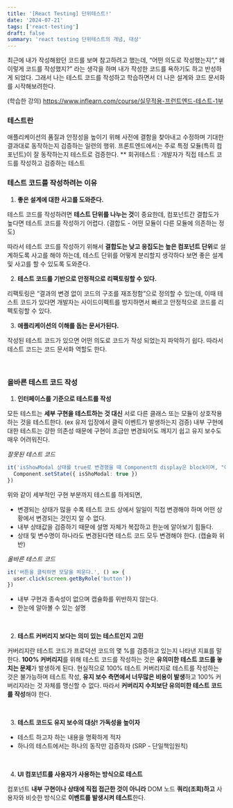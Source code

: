 ```yaml
---
title: '[React Testing] 단위테스트!'
date: '2024-07-21'
tags: ['react-testing']
draft: false
summary: 'react testing 단위테스트의 개념, 대상'
---
```


최근에 내가 작성해왔던 코드를 보며 참고하려고 했는데, “어떤 의도로 작성했는지”,” 왜 이렇게 코드를 작성했지?” 라는 생각을 하며 내가 작성한 코드를 욕하기도 하고 반성하게 되었다. 그래서 나는 테스트 코드를 작성하고 학습하면서 더 나은 설계와 코드 문서화를 시작해보려한다.

(학습한 강의) https://www.inflearn.com/course/실무적용-프런트엔드-테스트-1부

### 테스트란

애플리케이션의 품질과 안정성을 높이기 위해 사전에 결함을 찾아내고 수정하며 기대한 결과대로 동작하는지 검증하는 일련의 행위.
프론트엔드에서는 주로 특정 모듈(특히 컴포넌트)이 잘 동작하는지 테스트로 검증한다.
\*\* 회귀테스트 : 개발자가 직접 테스트 코드를 작성하고 검증하는 테스트

### 테스트 코드를 작성하려는 이유

1. **좋은 설계에 대한 사고를 도와준다.**

테스트 코드를 작성하려면 **테스트 단위를 나누는 것**이 중요한데, 컴포넌트간 결합도가 높다면 테스트 코드를 작성하기 어렵다. (결합도 - 어떤 모듈이 다른 모듈에 의존하는 정도)

따라서 테스트 코드를 작성하기 위해서 **결합도는 낮고 응집도는 높은 컴포넌트 단위**로 설계하도록 사고를 해야 하는데, 테스트 단위를 어떻게 분리할지 생각하다 보면 좋은 설계 및 사고를 할 수 있도록 도와준다.

2. **테스트 코드를 기반으로 안정적으로 리팩토링할 수 있다.**

리팩토링은 “결과의 변경 없이 코드의 구조를 재조정함”으로 정의할 수 있는데, 이때 테스트 코드가 있다면 개발자는 사이드이펙트를 방지하면서 빠르고 안정적으로 코드를 리펙토링할 수 있다.

3. **애플리케이션의 이해를 돕는 문서가된다.**

작성된 테스트 코드가 있으면 어떤 의도로 코드가 작성 되었는지 파악하기 쉽다. 따라서 테스트 코드는 코드 문서화 역할도 한다.

<br />

### 올바른 테스트 코드 작성

1. **인터페이스를 기준으로 테스트를 작성**

모든 테스트는 **세부 구현을 테스트하는 것 대신** 서로 다른 클래스 또는 모듈이 상호작용하는 것을 테스트한다. (ex 유저 입장에서 클릭 이벤트가 발생하는지 검증)
내부 구현에 대한 테스트는 강한 의존성 때문에 구현이 조금만 변경되어도 깨지기 쉽고 유지 보수도 매우 어려워진다.

_잘못된 테스트 코드_

```typescript
it('isShowModal 상태를 true로 변경했을 때 Component의 display은 block이며, "아녕하세요!" 테스트가 노출된다.', () => {
  Component.setState({ isShoModal: true })
})
```

위와 같이 세부적인 구현 부분까지 테스트를 하게되면,

- 변경되는 상태가 많을 수록 테스트 코드 상에서 일일이 직접 변경해야 하며 어떤 상황에서 변경되는 것인지 알 수 없다.
- 내부 상태값을 검증하기 때문에 설명 자체가 복잡하고 한눈에 알아보기 힘들다.
- 상태 및 변수명이 하나라도 변경된다면 테스트 코드 모두 변경해야 한다. (캡슐화 위반)

_올바른 테스트 코드_

```typescript
it('버튼을 클릭하면 모달을 띄운다.', () => {
  user.click(screen.getByRole('button'))
})
```

- 내부 구현과 종속성이 없으며 캡슐화를 위반하지 않는다.
- 한눈에 알아볼 수 있는 설명

<br />

2. **테스트 커버리지 보다는 의미 있는 테스트인지 고민**

커버리지란 테스트 코드가 프로덕션 코드의 몇 %를 검증하고 있는지 나타낸 지표를 말한다.
**100% 커버리지**를 위해 테스트 코드를 작성하는 것은 **유의미한 테스트 코드를 놓치는 문제**가 발생하게 된다. 현실적으로 100% 테스트 커버리지로 테스트를 작성하는 것은 불가능하며 테스트 작성, **유지 보수 측면에서 너무많은 비용이 발생**하고 100% 커버리지라는 것 자체를 맹신할 수 없다. 따라서 **커버리지 수치보단 유의미한 테스트 코드를 작성**해야 한다.

<br />

3. **테스트 코드도 유지 보수의 대상! 가독성을 높이자**

- 테스트 하고자 하는 내용을 명확하게 적자
- 하나의 테스트에서는 하나의 동작만 검증하자 (SRP - 단일책임원칙)

<br />

4. **UI 컴포넌트를 사용자가 사용하는 방식으로 테스트**

컴포넌트 **내부 구현이나 상태에 직접 접근한 것이 아니라** DOM 노드 **쿼리(조회)하고** 사용자와 비슷한 방식으로 **이벤트를 발생시켜 테스트**한다.
